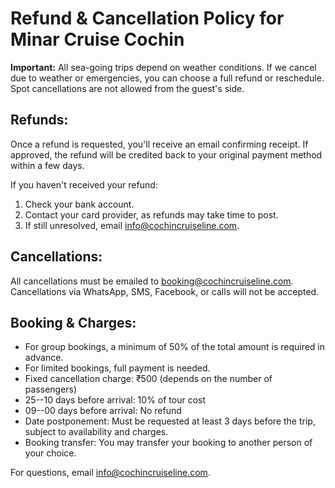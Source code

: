 # Refund & Cancellation Policy for Minar Cruise Cochin

**Important:** All sea-going trips depend on weather conditions. If we cancel due to weather or emergencies, you can choose a full refund or reschedule. Spot cancellations are not allowed from the guest's side.

**Refunds:**
--------

Once a refund is requested, you'll receive an email confirming receipt. If approved, the refund will be credited back to your original payment method within a few days.

If you haven't received your refund:
1. Check your bank account.
2. Contact your card provider, as refunds may take time to post.
3. If still unresolved, email info@cochincruiseline.com.

**Cancellations:**
--------------

All cancellations must be emailed to booking@cochincruiseline.com. Cancellations via WhatsApp, SMS, Facebook, or calls will not be accepted.

**Booking & Charges:**
------------------

- For group bookings, a minimum of 50% of the total amount is required in advance.
- For limited bookings, full payment is needed.
- Fixed cancellation charge: ₹500 (depends on the number of passengers)
- 25--10 days before arrival: 10% of tour cost
- 09--00 days before arrival: No refund
- Date postponement: Must be requested at least 3 days before the trip, subject to availability and charges.
- Booking transfer: You may transfer your booking to another person of your choice.

For questions, email info@cochincruiseline.com.